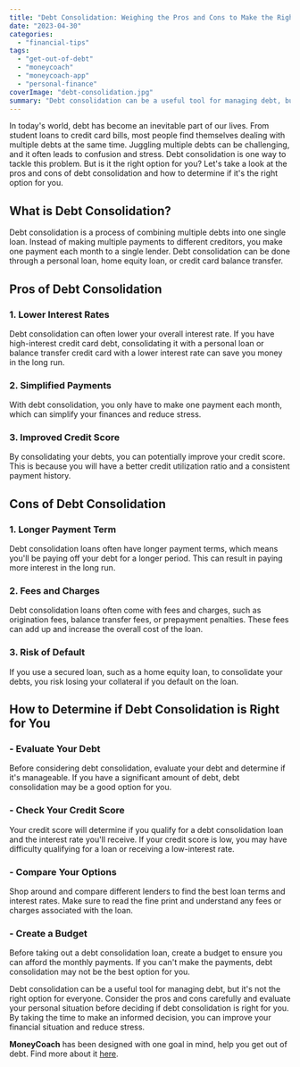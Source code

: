 ```yaml
---
title: "Debt Consolidation: Weighing the Pros and Cons to Make the Right Decision"
date: "2023-04-30"
categories: 
  - "financial-tips"
tags: 
  - "get-out-of-debt"
  - "moneycoach"
  - "moneycoach-app"
  - "personal-finance"
coverImage: "debt-consolidation.jpg"
summary: "Debt consolidation can be a useful tool for managing debt, but it's not the right option for everyone."
---
```

In today's world, debt has become an inevitable part of our lives. From student loans to credit card bills, most people find themselves dealing with multiple debts at the same time. Juggling multiple debts can be challenging, and it often leads to confusion and stress. Debt consolidation is one way to tackle this problem. But is it the right option for you? Let's take a look at the pros and cons of debt consolidation and how to determine if it's the right option for you.

## What is Debt Consolidation?

Debt consolidation is a process of combining multiple debts into one single loan. Instead of making multiple payments to different creditors, you make one payment each month to a single lender. Debt consolidation can be done through a personal loan, home equity loan, or credit card balance transfer.

## Pros of Debt Consolidation

### 1\. Lower Interest Rates
Debt consolidation can often lower your overall interest rate. If you have high-interest credit card debt, consolidating it with a personal loan or balance transfer credit card with a lower interest rate can save you money in the long run.
### 2\. Simplified Payments
With debt consolidation, you only have to make one payment each month, which can simplify your finances and reduce stress.
### 3\. Improved Credit Score
By consolidating your debts, you can potentially improve your credit score. This is because you will have a better credit utilization ratio and a consistent payment history.

## Cons of Debt Consolidation

### 1\. Longer Payment Term
Debt consolidation loans often have longer payment terms, which means you'll be paying off your debt for a longer period. This can result in paying more interest in the long run.
### 2\. Fees and Charges
Debt consolidation loans often come with fees and charges, such as origination fees, balance transfer fees, or prepayment penalties. These fees can add up and increase the overall cost of the loan.
### 3\. Risk of Default
If you use a secured loan, such as a home equity loan, to consolidate your debts, you risk losing your collateral if you default on the loan.

## How to Determine if Debt Consolidation is Right for You

### - Evaluate Your Debt
Before considering debt consolidation, evaluate your debt and determine if it's manageable. If you have a significant amount of debt, debt consolidation may be a good option for you.
### - Check Your Credit Score
Your credit score will determine if you qualify for a debt consolidation loan and the interest rate you'll receive. If your credit score is low, you may have difficulty qualifying for a loan or receiving a low-interest rate.
### - Compare Your Options
Shop around and compare different lenders to find the best loan terms and interest rates. Make sure to read the fine print and understand any fees or charges associated with the loan.
### - Create a Budget
Before taking out a debt consolidation loan, create a budget to ensure you can afford the monthly payments. If you can't make the payments, debt consolidation may not be the best option for you.

Debt consolidation can be a useful tool for managing debt, but it's not the right option for everyone. Consider the pros and cons carefully and evaluate your personal situation before deciding if debt consolidation is right for you. By taking the time to make an informed decision, you can improve your financial situation and reduce stress.

**MoneyCoach** has been designed with one goal in mind, help you get out of debt. Find more about it [here](/blog/how-to-track-debts).